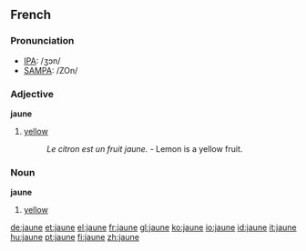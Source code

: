 ==French==

===Pronunciation===
*[[w:IPA|IPA]]: /ʒɔn/
*[[w:SAMPA|SAMPA]]: /ZOn/

===Adjective===
{{fr-infl-adj|sm=jaune|sf=jaune|pm=jaunes|pf=jaunes|smp=ʒɔn|sfp=ʒɔn|pmp=ʒɔn|pfp=ʒɔn}}
'''jaune'''

# [[yellow]]
#: ''Le citron est un fruit jaune.'' - Lemon is a yellow fruit.

===Noun===
{{fr-infl-noun|sm=jaune|sf=jaune|pm=jaunes|pf=jaunes|smp=ʒɔn|sfp=ʒɔn|pmp=ʒɔn|pfp=ʒɔn}}
'''jaune''' {{m}}

# [[yellow]]

[[de:jaune]]
[[et:jaune]]
[[el:jaune]]
[[fr:jaune]]
[[gl:jaune]]
[[ko:jaune]]
[[io:jaune]]
[[id:jaune]]
[[it:jaune]]
[[hu:jaune]]
[[pt:jaune]]
[[fi:jaune]]
[[zh:jaune]]